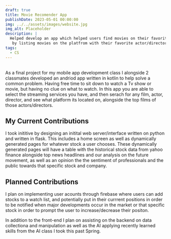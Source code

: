 ```yaml
---
draft: true
title: Movie Recomender App
publishDate: 2023-05-01 00:00:00
img: ../../assets/images/website.jpg
img_alt: Placeholder
description: |
  Helped develop an app which helped users find movies on their favorite streaming service
   by listing movies on the platfrom with their favorite actor/director.
tags:
  - CS
---
```

<div class="h-0" style="visibility:hidden">![Sample Image](../../assets/images/website.jpg)</div>
As a final project for my mobile app development class I alongside 2 classmates developed an andriod app written in kotlin to help solve a common problem. Having free time to sit down to watch a Tv show or movie, but having no clue on what to watch. In this app you are able to select the streaming services you have, and then serach for any film, actor, director, and see what platform its located on, alongside the top films of those actors/directors.

## My Current Contributions

I took inititive by designing an initital web server/interface written on python and written in flask. This includes a home screen as well as dynamically generated pages for whatever stock a user chooses. These dynamically generated pages will have a table with the historical stock data from yahoo finance alongside top news headlines and our analysis on the future movement, as well as an opinion the the sentiment of professionals and the public towards that specific stock and company. 

## Planned Contributions

I plan on implementing user acounts through firebase where users can add stocks to a watch list, and potentially put in their currrent positions in order to be notified when major developments occur in the market or that specific stock in order to prompt the user to increase/decrease their positon. 

In addition to the front-end I plan on assisting on the backend on data collectiona and manipulation as well as the AI applying recently learned skills from the AI class I took this past Spring.